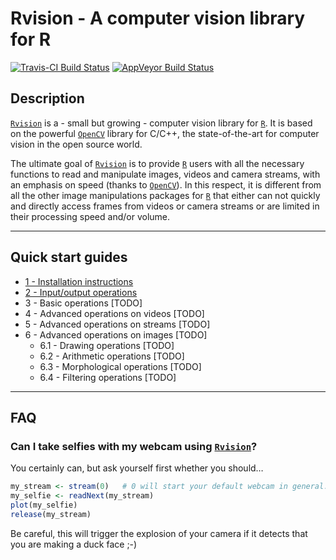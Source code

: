 # Rvision - A computer vision library for R

[![Travis-CI Build Status](https://travis-ci.org/swarm-lab/Rvision.svg?branch=master)](https://travis-ci.org/swarm-lab/Rvision)
[![AppVeyor Build Status](https://ci.appveyor.com/api/projects/status/github/swarm-lab/Rvision?branch=master&svg=true)](https://ci.appveyor.com/project/swarm-lab/Rvision)

## Description

[`Rvision`](https://github.com/swarm-lab/Rvision) is a - small but growing - 
computer vision library for [`R`](https://cran.r-project.org). It is based on 
the powerful [`OpenCV`](http://opencv.org/) library for C/C++, the state-of-the-art
for computer vision in the open source world. 

The ultimate goal of [`Rvision`](https://github.com/swarm-lab/Rvision) is to 
provide [`R`](https://cran.r-project.org) users with all the necessary functions 
to read and manipulate images, videos and camera streams, with an emphasis on 
speed (thanks to [`OpenCV`](http://opencv.org/)). In this respect, it is different
from all the other image manipulations packages for [`R`](https://cran.r-project.org)
that either can not quickly and directly access frames from videos or camera 
streams or are limited in their processing speed and/or volume. 

---

## Quick start guides 

+ [1 - Installation instructions](/Rvision/articles/install.html)
+ [2 - Input/output operations](/Rvision/articles/io.html)
+ 3 - Basic operations [TODO]
+ 4 - Advanced operations on videos [TODO]
+ 5 - Advanced operations on streams [TODO]
+ 6 - Advanced operations on images [TODO]
    + 6.1 - Drawing operations [TODO]
    + 6.2 - Arithmetic operations [TODO]
    + 6.3 - Morphological operations [TODO]
    + 6.4 - Filtering operations [TODO]

--- 

## FAQ

### Can I take selfies with my webcam using [`Rvision`](https://github.com/swarm-lab/Rvision)?

You certainly can, but ask yourself first whether you should...

```r
my_stream <- stream(0)   # 0 will start your default webcam in general. 
my_selfie <- readNext(my_stream)
plot(my_selfie)
release(my_stream)
```

Be careful, this will trigger the explosion of your camera if it detects that 
you are making a duck face ;-)
